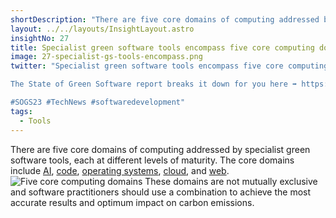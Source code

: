 ```yaml
---
shortDescription: "There are five core domains of computing addressed by specialist green software tools."
layout: ../../layouts/InsightLayout.astro
insightNo: 27
title: Specialist green software tools encompass five core computing domains at different levels of maturity
image: 27-specialist-gs-tools-encompass.png
twitter: "Specialist green software tools encompass five core computing domains at different levels of maturity.   

The State of Green Software report breaks it down for you here ➡️ https://stateof.greensoftware.foundation

#SOGS23 #TechNews #softwaredevelopment"
tags:
  - Tools
---
```


There are five core domains of computing addressed by specialist green software tools, each at different levels of maturity. The core domains include [AI](https://www.techtarget.com/searchenterpriseai/feature/Green-AI-tackles-effects-of-AI-ML-on-climate-change), [code](https://www.ibm.com/cloud/blog/green-coding), [operating systems](https://www.redalyc.org/pdf/2652/265219635005.pdf), [cloud](https://www.accenture.com/us-en/insights/strategy/green-behind-cloud), and [web](https://www.thegreenwebfoundation.org/).
![Five core computing domains](/images/insights/27-additional-1.png)
These domains are not mutually exclusive and software practitioners should use a combination to achieve the most accurate results and optimum impact on carbon emissions.